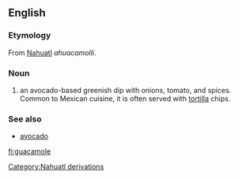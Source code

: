 {{wikipedia}}
==English==
===Etymology===
From [[Nahuatl]] ''ahuacamolli''.

=== Noun ===
#an avocado-based greenish dip with onions, tomato, and spices. Common to Mexican cuisine, it is often served with [[tortilla]] chips.

=== See also ===
*[[avocado]]
[[Category:Nahuatl derivations]]
[[fi:guacamole]]